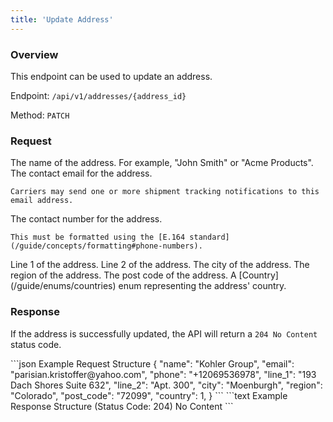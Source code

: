 ```yaml
---
title: 'Update Address'
---
```


### Overview

This endpoint can be used to update an address.

Endpoint: `/api/v1/addresses/{address_id}`

Method: `PATCH`

### Request

<ResponseField name="name" type="string" required>
    The name of the address. For example, "John Smith" or "Acme Products".
</ResponseField>

<ResponseField name="email" type="string" required>
    The contact email for the address.

    Carriers may send one or more shipment tracking notifications to this email address.
</ResponseField>

<ResponseField name="phone" type="string" required>
    The contact number for the address.

    This must be formatted using the [E.164 standard](/guide/concepts/formatting#phone-numbers).
</ResponseField>

<ResponseField name="line_1" type="string" required>
    Line 1 of the address.
</ResponseField>

<ResponseField name="line_2" type="string">
    Line 2 of the address.
</ResponseField>

<ResponseField name="city" type="string" required>
    The city of the address.
</ResponseField>

<ResponseField name="region" type="string" required>
    The region of the address.
</ResponseField>

<ResponseField name="post_code" type="string" required>
    The post code of the address.
</ResponseField>

<ResponseField name="country" type="integer" required>
    A [Country](/guide/enums/countries) enum representing the address' country.
</ResponseField>

### Response

If the address is successfully updated, the API will return a `204 No Content` status code.

<RequestExample>
    ```json Example Request Structure
    {
        "name": "Kohler Group",
        "email": "parisian.kristoffer@yahoo.com",
        "phone": "+12069536978",
        "line_1": "193 Dach Shores Suite 632",
        "line_2": "Apt. 300",
        "city": "Moenburgh",
        "region": "Colorado",
        "post_code": "72099",
        "country": 1,
    }
    ```
</RequestExample>

<ResponseExample>
    ```text Example Response Structure (Status Code: 204)
    No Content
    ```
</ResponseExample>